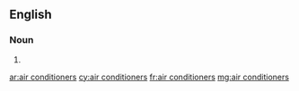 {{also|airconditioners|air-conditioners}}
==English==

===Noun===
{{head|en|noun plural form}}

# {{plural of|air conditioner|lang=en}}

[[ar:air conditioners]]
[[cy:air conditioners]]
[[fr:air conditioners]]
[[mg:air conditioners]]